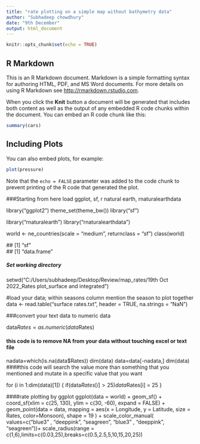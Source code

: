 ---
title: "rate plotting on a simple map without bathymetry data"
author: "Subhadeep chowdhury"
date: "9th December"
output: html_document
---

```{r setup, include=FALSE}
knitr::opts_chunk$set(echo = TRUE)
```

## R Markdown

This is an R Markdown document. Markdown is a simple formatting syntax for authoring HTML, PDF, and MS Word documents. For more details on using R Markdown see <http://rmarkdown.rstudio.com>.

When you click the **Knit** button a document will be generated that includes both content as well as the output of any embedded R code chunks within the document. You can embed an R code chunk like this:

```{r cars}
summary(cars)
```

## Including Plots

You can also embed plots, for example:

```{r pressure, echo=FALSE}
plot(pressure)
```

Note that the `echo = FALSE` parameter was added to the code chunk to prevent printing of the R code that generated the plot.



 
###Starting from here load ggplot, sf, r natural earth, rnaturalearthdata
  
  library("ggplot2")
  theme_set(theme_bw())
  library("sf")
  
  library("rnaturalearth")
  library("rnaturalearthdata")
  
  world <- ne_countries(scale = "medium", returnclass = "sf")
  class(world)
  
  ## [1] "sf"  
  ## [1] "data.frame"
  

##### Set working directory
  setwd("C:/Users/subhadeep/Desktop/Review/map_rates/19th Oct 2022_Rates plot_surface and integrated")
  
  
#load your data; within seasons column mention the season to plot together
  data <- read.table("surface rates.txt", header = TRUE, na.strings = "NaN")
  
###convert your text data to numeric data
  
  data$Rates=as.numeric(data$Rates)
  
#### this code is to remove NA from your data without touching excel or text file
  nadata=which(is.na(data$Rates))
  dim(data)
  data=data[-nadata,]
  dim(data)
####this code will search the value more than something that you mentioned and mutate in a specific value that you want
  
  for (i in 1:dim(data)[1]) {
    if(data$Rates[i] > 25)
      data$Rates[i] = 25
  }
  
####rate plotting by ggplot 
 ggplot(data = world) +
    geom_sf() +
    coord_sf(xlim = c(25, 130), ylim = c(30, -60), expand = FALSE) +
   geom_point(data = data, mapping = aes(x = Longitude, y = Latitude, size = Rates, color=Monsoon), shape = 19 ) + 
   scale_color_manual( values=c("blue3" , "deeppink", "seagreen", "blue3" , "deeppink", "seagreen"))+ scale_radius(range = c(1,6),limits=c(0.03,25),breaks=c(0.5,2.5,5,10,15,20,25))



  
  
  
  
  
  
 
  
  

  
 
  
 
  
  
  
  
  
  
  
  
  
  
 
  
  
  
    


